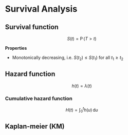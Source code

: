 # Survival Analysis {#SurvivalAnalysis}

## Survival function

$$
S(t) = \operatorname{P}(T > t)
$$

**Properties**

-   Monotonically decreasing, i.e. $S(t_2) \leq S(t_1)$ for all $t_1 \geq t_2$

## Hazard function

$$
h(t) = \lambda(t)
$$

### Cumulative hazard function

$$
H(t) = \int_0^t h(u)\,\textrm{d}u
$$

## Kaplan-meier (KM)